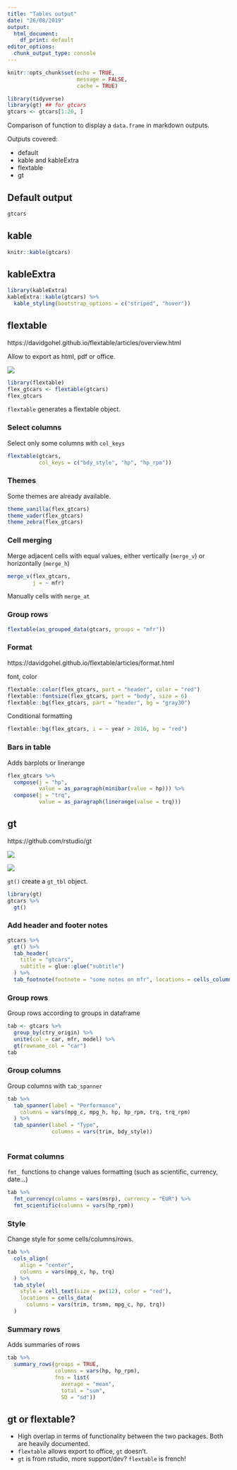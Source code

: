 ```yaml
---
title: "Tables output"
date: "26/08/2019"
output: 
  html_document: 
    df_print: default
editor_options: 
  chunk_output_type: console
---
```


```r
knitr::opts_chunk$set(echo = TRUE, 
                      message = FALSE, 
                      cache = TRUE)
```

```r
library(tidyverse)
library(gt) ## for gtcars
gtcars <- gtcars[1:20, ]
```


Comparison of function to display a `data.frame` in markdown outputs. 

Outputs covered:

- default
- kable and kableExtra
- flextable
- gt

## Default output


```r
gtcars
```


## kable

```r
knitr::kable(gtcars)
```

## kableExtra

```r
library(kableExtra)
kableExtra::kable(gtcars) %>%
  kable_styling(bootstrap_options = c("striped", "hover"))
```

## flextable

https://davidgohel.github.io/flextable/articles/overview.html

Allow to export as html, pdf or office. 

![](flextable_functions.svg)

```r
library(flextable)
flex_gtcars <- flextable(gtcars)
flex_gtcars
```

`flextable` generates a flextable object.

### Select columns

Select only some columns with `col_keys`

```r
flextable(gtcars, 
          col_keys = c("bdy_style", "hp", "hp_rpm"))
```


### Themes

Some themes are already available.

```r
theme_vanilla(flex_gtcars)
theme_vader(flex_gtcars)
theme_zebra(flex_gtcars)
```


### Cell merging

Merge adjacent cells with equal values, either vertically (`merge_v`) or horizontally (`merge_h`)

```r
merge_v(flex_gtcars, 
        j = ~ mfr)
```

Manually cells with `merge_at`

### Group rows

```r
flextable(as_grouped_data(gtcars, groups = "mfr"))
```



### Format

https://davidgohel.github.io/flextable/articles/format.html

font, color

```r
flextable::color(flex_gtcars, part = "header", color = "red")
flextable::fontsize(flex_gtcars, part = "body", size = 6)
flextable::bg(flex_gtcars, part = "header", bg = "gray30")
```

Conditional formatting

```r
flextable::bg(flex_gtcars, i = ~ year > 2016, bg = "red")
```


### Bars in table

Adds barplots or linerange 

```r
flex_gtcars %>% 
  compose(j = "hp", 
          value = as_paragraph(minibar(value = hp))) %>% 
  compose(j = "trq", 
          value = as_paragraph(linerange(value = trq)))
```



##  gt

https://github.com/rstudio/gt

![](gt_parts_of_a_table.svg)

![](gt_functions.svg)

`gt()` create a `gt_tbl` object.

```r
library(gt)
gtcars %>% 
  gt()
```

### Add header and footer notes

```r
gtcars %>%
  gt() %>%
  tab_header(
    title = "gtcars",
    subtitle = glue::glue("subtitle")
  ) %>% 
  tab_footnote(footnote = "some notes on mfr", locations = cells_column_labels("mfr"))
```


### Group rows

Group rows according to groups in dataframe

```r
tab <- gtcars %>% 
  group_by(ctry_origin) %>% 
  unite(col = car, mfr, model) %>% 
  gt(rowname_col = "car")
tab
```


### Group columns

Group columns with `tab_spanner`

```r
tab %>% 
  tab_spanner(label = "Performance",
    columns = vars(mpg_c, mpg_h, hp, hp_rpm, trq, trq_rpm)
  ) %>% 
  tab_spanner(label = "Type", 
              columns = vars(trim, bdy_style))
  

```

### Format columns

`fmt_` functions to change values formatting (such as scientific, currency, date...)

```r
tab %>% 
  fmt_currency(columns = vars(msrp), currency = "EUR") %>% 
  fmt_scientific(columns = vars(hp_rpm))
```


### Style

Change style for some cells/columns/rows.

```r
tab %>%
  cols_align(
    align = "center",
    columns = vars(mpg_c, hp, trq)
  ) %>%
  tab_style(
    style = cell_text(size = px(12), color = "red"),
    locations = cells_data(
      columns = vars(trim, trsmn, mpg_c, hp, trq))
  )
```


### Summary rows

Adds summaries of rows

```r
tab %>% 
  summary_rows(groups = TRUE, 
               columns = vars(hp, hp_rpm),
               fns = list(
                 average = "mean",
                 total = "sum",
                 SD = "sd"))
```



## gt or flextable?

- High overlap in terms of functionality between the two packages. Both are heavily documented.
- `flextable` allows export to office, `gt` doesn't.
- `gt` is from rstudio, more support/dev? `flextable` is french!

